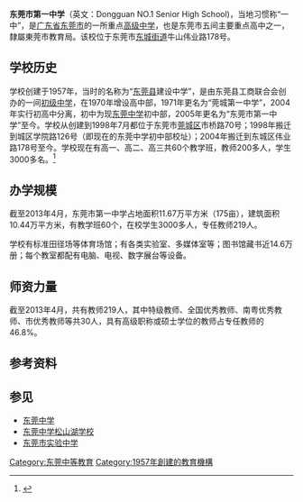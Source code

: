 {{多個問題|
{{onesource|time=2017-12-01T07:54:55+00:00}}
{{primarysources|time=2017-12-01T07:54:55+00:00}}
}}
{{Infobox School
| name =东莞市第一中学
| image= 
| motto = 立志、勤奋、求实、创新<ref>{{Cite web |url = http://www.dgyz.net/plus/view.php?aid=3302 |title = 东莞一中校徽校训校风校歌 |language = zh-hans |access-date = 2015-01-14 |archive-date = 2017-02-24 |archive-url = https://web.archive.org/web/20170224093429/http://dgyz.net/plus/view.php?aid=3302 }}</ref>
| established =1957年
| type = 隸屬[[東莞市|東莞市]][[教育局|教育局]]<br>[[廣東省|廣東省]]一級重點中學
| principal =熊盛才<ref>{{Cite web |url =http://www.dgyz.net/plus/view.php?aid=2778 |title =东莞市第一中学 学校领导 |date =2014年9月22日 |language =zh-hans |accessdate =2015年1月14日 |archive-date =2017年9月16日 |archive-url =https://web.archive.org/web/20170916030937/http://www.dgyz.net/plus/view.php?aid=2778 }}</ref>
| faculty = 219人
| students = 3000多人
| address =東莞市東城區牛山伟业路178号
| website = http://www.dgyz.net
}}

'''东莞市第一中学'''（英文：Dongguan NO.1 Senior High School)，当地习惯称“一中”，是[[广东省|广东省]][[东莞市|东莞市]]的一所重点[[高级中学|高级中学]]，也是东莞市五间主要重点高中之一，隸屬東莞市教育局。该校位于东莞市[[东城街道_(东莞市)|东城街道]]牛山伟业路178号。

==学校历史==

学校创建于1957年，当时的名称为“[[东莞县|东莞县]]建设中学”，是由东莞县工商联合会创办的一间[[初级中学|初级中学]]，在1970年增设高中部，1971年更名为“莞城第一中学”，2004年实行初高中分离，初中为现[[东莞中学|东莞中学]]初中部，2005年更名为“东莞市第一中学”至今。学校从创建到1998年7月都位于东莞市[[莞城区|莞城区]]市桥路70号；1998年搬迁到城区学院路126号（即现在的东莞中学初中部校址）；2004年搬迁到东城区伟业路178号至今。学校现在有高一、高二、高三共60个教学班，教师200多人，学生3000多名。<ref>{{Cite web|url = http://www.dgyz.net/plus/view.php?aid=2770|title = 东莞市第一中学简介|language = zh-hans|access-date = 2015-01-14|archive-date = 2017-09-16|archive-url = https://web.archive.org/web/20170916030932/http://www.dgyz.net/plus/view.php?aid=2770}}</ref>

==办学规模==
截至2013年4月，东莞市第一中学占地面积11.67万平方米（175亩），建筑面积10.44万平方米，有教学班60个，在校学生3000多人，专任教师219人。

学校有标准田径场等体育场馆；有各类实验室、多媒体室等；图书馆藏书近14.6万册；每个教室都配有电脑、电视、数字展台等设备。

==师资力量==

截至2013年4月，共有教师219人，其中特级教师、全国优秀教师、南粤优秀教师、市优秀教师等共30人，具有高级职称或硕士学位的教师占专任教师的46.8%。

==参考资料==
 <references/>

==参见==
*[[东莞中学|东莞中学]]
*[[东莞中学松山湖学校|东莞中学松山湖学校]]
*[[东莞市实验中学|东莞市实验中学]]

[[Category:东莞中等教育|Category:东莞中等教育]]
[[Category:1957年創建的教育機構|Category:1957年創建的教育機構]]
